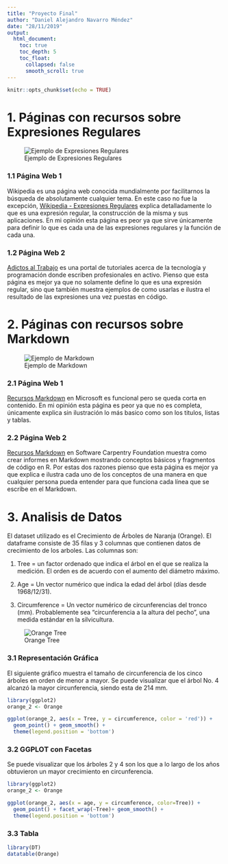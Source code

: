 ```yaml
---
title: "Proyecto Final"
author: "Daniel Alejandro Navarro Méndez"
date: "28/11/2019"
output: 
  html_document:
    toc: true
    toc_depth: 5
    toc_float:
      collapsed: false
      smooth_scroll: true
---
```


```r
knitr::opts_chunk$set(echo = TRUE)
```

# **1. Páginas con recursos sobre Expresiones Regulares**

![Ejemplo de Expresiones Regulares](http://4.bp.blogspot.com/_WSGTYpNhzU8/RnWolCCobgI/AAAAAAAAALg/brPOwQxlEuw/s400/meta.jpg)

### 1.1 Página Web 1

Wikipedia es una página web conocida mundialmente por facilitarnos la búsqueda de absolutamente cualquier tema. En este caso no fue la excepción, [Wikipedia - Expresiones Regulares](https://es.wikipedia.org/wiki/Expresi%C3%B3n_regular) explica detalladamente lo que es una expresión regular, la construcción de la misma y sus aplicaciones. En mi opinión esta página es peor ya que sirve únicamente para definir lo que es cada una de las expresiones regulares y la función de cada una. 

### 1.2 Página Web 2
[Adictos al Trabajo](https://www.adictosaltrabajo.com/2015/01/29/regexsam/) es una portal de tutoriales acerca de la tecnología y programación donde escriben profesionales en activo. Pienso que esta página es mejor ya que no solamente define lo que es una expresión regular, sino que también muestra ejemplos de como usarlas e ilustra el resultado de las expresiones una vez puestas en código.

# **2. Páginas con recursos sobre Markdown**

![Ejemplo de Markdown](markdown.png)

### 2.1 Página Web 1
[Recursos Markdown](https://docs.microsoft.com/en-us/contribute/how-to-write-use-markdown) en Microsoft es funcional pero se queda corta en contenido. En mi opinión esta página es peor ya que no es completa, únicamente explica sin ilustración lo más basico como son los titulos, listas y tablas.

### 2.2 Página Web 2
[Recursos Markdown](https://swcarpentry.github.io/r-novice-gapminder-es/15-knitr-markdown/) en Software Carpentry Foundation muestra como crear informes en Markdown mostrando conceptos básicos y fragmentos de código en R. Por estas dos razones pienso que esta página es mejor ya que explica e ilustra cada uno de los conceptos de una manera en que cualquier persona pueda entender para que funciona cada línea que se escribe en el Markdown.

# **3. Analisis de Datos**
El dataset utilizado es el Crecimiento de Árboles de Naranja (Orange). El dataframe consiste de 35 filas y 3 columnas que contienen datos de crecimiento de los arboles. Las columnas son:

1. Tree = un factor ordenado que indica el árbol en el que se realiza la medición. El orden es de acuerdo con el aumento del diámetro máximo.

2. Age = Un vector numérico que indica la edad del árbol (días desde 1968/12/31).

3. Circumference = Un vector numérico de circunferencias del tronco (mm). Probablemente sea "circunferencia a la altura del pecho", una medida estándar en la silvicultura.

![Orange Tree](OrangeTrees.jpg)

### 3.1 Representación Gráfica
El siguiente gráfico muestra el tamaño de circunferencia de los cinco árboles en orden de menor a mayor. Se puede visualizar que el árbol No. 4 alcanzó la mayor circunferencia, siendo esta de 214 mm. 
```r
library(ggplot2)
orange_2 <- Orange

ggplot(orange_2, aes(x = Tree, y = circumference, color = 'red')) + 
  geom_point() + geom_smooth() +
  theme(legend.position = 'bottom')
```

### 3.2 GGPLOT con Facetas
Se puede visualizar que los árboles 2 y 4 son los que a lo largo de los años obtuvieron un mayor crecimiento en circunferencia.

```r
library(ggplot2)
orange_2 <- Orange

ggplot(orange_2, aes(x = age, y = circumference, color=Tree)) + 
  geom_point() + facet_wrap(~Tree)+ geom_smooth() +
  theme(legend.position = 'bottom')
```

### 3.3 Tabla
```r
library(DT)
datatable(Orange)
```



